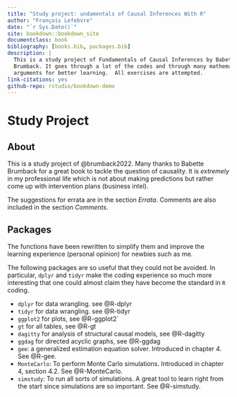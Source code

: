 ```yaml
--- 
title: "Study project: undamentals of Causal Inferences With R"
author: "François Lefebvre"
date: "`r Sys.Date()`"
site: bookdown::bookdown_site
documentclass: book
bibliography: [books.bib, packages.bib]
description: |
  This is a study project of Fundamentals of Causal Inferences by Babette A.
  Brumback. It goes through a lot of the codes and through many mathematical
  arguments for better learning.  All exercises are attempted.
link-citations: yes
github-repo: rstudio/bookdown-demo
---
```


# Study Project {-}

## About {-}

This is a study project of @brumback2022. Many thanks to Babette Brumback for a 
great book to tackle the question of causality.  It is *extremely* in my
professional life which is not about making predictions but rather come up
with intervention plans (business intel).

The suggestions for errata are in the section *Errata*. Comments are also
included in the section *Comments*.

## Packages {-}

The functions have been rewritten to simplify them and improve the
learning experience (personal opinion) for newbies such as me.

The following packages are so useful that they
could not be avoided. In particular, `dplyr` and `tidyr` make the coding 
experience so much more interesting that one could almost claim they have become
the standard in `R` coding.

* `dplyr` for data wrangling. see @R-dplyr
* `tidyr` for data wrangling. see @R-tidyr
* `ggplot2` for plots, see @R-ggplot2`
* `gt` for all tables, see @R-gt
* `dagitty` for analysis of structural causal models, see @R-dagitty
* `ggdag` for directed acyclic graphs, see @R-ggdag
* `gee`: a generalized estimation equation solver. Introduced in chapter 4.
See @R-gee.
* `MonteCarlo`: To perform Monte Carlo simulations. Introduced in chapter 4,
section 4.2. See @R-MonteCarlo.
* `simstudy`: To run all sorts of simulations. A great tool to learn right from the
start since simulations are so important. See @R-simstudy.
